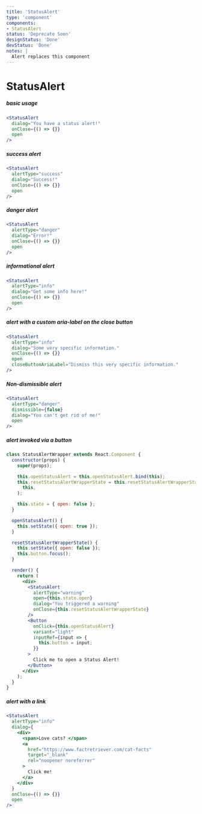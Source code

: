 ```yaml
---
title: 'StatusAlert'
type: 'component'
components:
- StatusAlert
status: 'Deprecate Soon'
designStatus: 'Done'
devStatus: 'Done'
notes: |
  Alert replaces this component
---
```




# StatusAlert



##### basic usage

```jsx live
<StatusAlert
  dialog="You have a status alert!"
  onClose={() => {}}
  open
/>
```

##### success alert

```jsx live
<StatusAlert
  alertType="success"
  dialog="Success!"
  onClose={() => {}}
  open
/>
```

##### danger alert

```jsx live
<StatusAlert
  alertType="danger"
  dialog="Error!"
  onClose={() => {}}
  open
/>
```

##### informational alert

```jsx live
<StatusAlert
  alertType="info"
  dialog="Get some info here!"
  onClose={() => {}}
  open
/>
```

##### alert with a custom aria-label on the close button

```jsx live
<StatusAlert
  alertType="info"
  dialog="Some very specific information."
  onClose={() => {}}
  open
  closeButtonAriaLabel="Dismiss this very specific information."
/>
```

##### Non-dismissible alert

```jsx live
<StatusAlert
  alertType="danger"
  dismissible={false}
  dialog="You can't get rid of me!"
  open
/>
```

##### alert invoked via a button

```jsx live
class StatusAlertWrapper extends React.Component {
  constructor(props) {
    super(props);

    this.openStatusAlert = this.openStatusAlert.bind(this);
    this.resetStatusAlertWrapperState = this.resetStatusAlertWrapperState.bind(
      this,
    );

    this.state = { open: false };
  }

  openStatusAlert() {
    this.setState({ open: true });
  }

  resetStatusAlertWrapperState() {
    this.setState({ open: false });
    this.button.focus();
  }

  render() {
    return (
      <div>
        <StatusAlert
          alertType="warning"
          open={this.state.open}
          dialog="You triggered a warning"
          onClose={this.resetStatusAlertWrapperState}
        />
        <Button
          onClick={this.openStatusAlert}
          variant="light"
          inputRef={input => {
            this.button = input;
          }}
        >
          Click me to open a Status Alert!
        </Button>
      </div>
    );
  }
}
```

##### alert with a link

```jsx live
<StatusAlert
  alertType="info"
  dialog={
    <div>
      <span>Love cats? </span>
      <a
        href="https://www.factretriever.com/cat-facts"
        target="_blank"
        rel="noopener noreferrer"
      >
        Click me!
      </a>
    </div>
  }
  onClose={() => {}}
  open
/>
```
